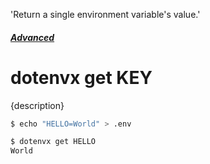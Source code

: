   'Return a single environment variable\'s value.'

##### [Advanced](/docs/advanced)
# dotenvx get KEY

<p className="lead">{description}</p>

```sh
$ echo "HELLO=World" > .env

$ dotenvx get HELLO
World
```
